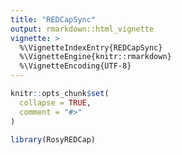 ```yaml
---
title: "REDCapSync"
output: rmarkdown::html_vignette
vignette: >
  %\VignetteIndexEntry{REDCapSync}
  %\VignetteEngine{knitr::rmarkdown}
  %\VignetteEncoding{UTF-8}
---
```


```r
knitr::opts_chunk$set(
  collapse = TRUE,
  comment = "#>"
)
```

```r
library(RosyREDCap)
```
